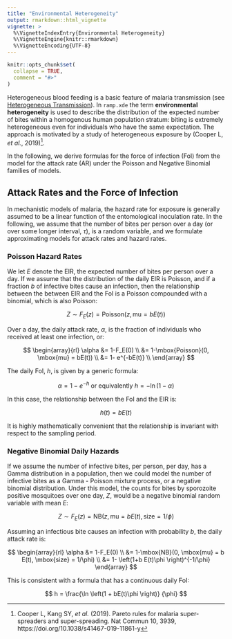 ```yaml
---
title: "Environmental Heterogeneity"
output: rmarkdown::html_vignette
vignette: >
  %\VignetteIndexEntry{Environmental Heterogeneity}
  %\VignetteEngine{knitr::rmarkdown}
  %\VignetteEncoding{UTF-8}
---
```


```r
knitr::opts_chunk$set(
  collapse = TRUE,
  comment = "#>"
)
```

Heterogeneous blood feeding is a basic feature of malaria transmission (see [Heterogeneous Transmission](heterogeneous_transmission.html)). In `ramp.xde` the term **environmental heterogeneity** is used to describe the distribution of the expected number of bites within a homogenous human population stratum: biting is extremely heterogeneous even for individuals who have the same expectation. The approach is motivated by a study of heterogeneous exposure by (Cooper L, *et al.*, 2019)^[Cooper L, Kang SY, *et al.* (2019). Pareto rules for malaria super-spreaders and super-spreading. Nat Commun 10, 3939, https://doi.org/10.1038/s41467-019-11861-y]. 

In the following, we derive formulas for the force of infection (FoI) from the model for the attack rate (AR) under the Poisson and Negative Binomial families of models. 

## Attack Rates and the Force of Infection

In mechanistic models of malaria, the hazard rate for exposure is generally assumed to be a linear function of the entomological inoculation rate. In the following, we assume that the number of bites per person over a day (or over some longer interval, $\tau$), is a random variable, and we formulate approximating models for attack rates and hazard rates. 

### Poisson Hazard Rates

We let $E$ denote the EIR, the expected number of bites per person over a day. If we assume that the distribution of the daily EIR is Poisson, and if a fraction $b$ of infective bites cause an infection, then the relationship between the between EIR and the FoI is a Poisson compounded with a binomial, which is also Poisson: 

$$
Z \sim F_E(z) = \mbox{Poisson}(z, \mbox{mu} = bE(t))
$$

Over a day, the daily attack rate, $\alpha$, is the fraction of individuals who received at least one infection, or: 

$$
\begin{array}{rl}
\alpha &= 1-F_E(0) \\ &= 1-\mbox{Poisson}(0, \mbox{mu} = bE(t)) \\ 
&= 1- e^{-bE(t)} \\
\end{array}
$$

The daily FoI, $h$, is given by a generic formula: 

$$
\alpha = 1 - e^{-h} \mbox{ or equivalently } h = -\ln (1-\alpha)
$$

In this case, the relationship between the FoI and the EIR is:

$$
   h(t) = b E(t)
$$

It is highly mathematically convenient that the relationship is invariant with respect to the sampling period.  

### Negative Binomial Daily Hazards 

If we assume the number of infective bites, per person, per day, has a Gamma distribution in a population, then we could model the number of infective bites as a Gamma - Poisson mixture process, or a negative binomial distribution. Under this model, the counts for bites by sporozoite positive mosquitoes over one day, $Z$, would be a negative binomial random variable with mean $E$:

$$
Z \sim F_E(z) = \mbox{NB}(z, \mbox{mu} = bE(t), \mbox{size} = 1/\phi)
$$

Assuming an infectious bite causes an infection with probability $b$, the daily attack rate is: 

$$
\begin{array}{rl}
\alpha &= 1-F_E(0) \\ &= 1-\mbox{NB}(0, \mbox{mu} = b E(t), \mbox{size} = 1/\phi) \\
 &= 1- \left(1+b E(t)\phi \right)^{-1/\phi}
\end{array}
$$

This is consistent with a formula that has a continuous daily FoI: 

$$
    h = \frac{\ln \left(1 + bE(t)\phi \right)} {\phi}
$$




